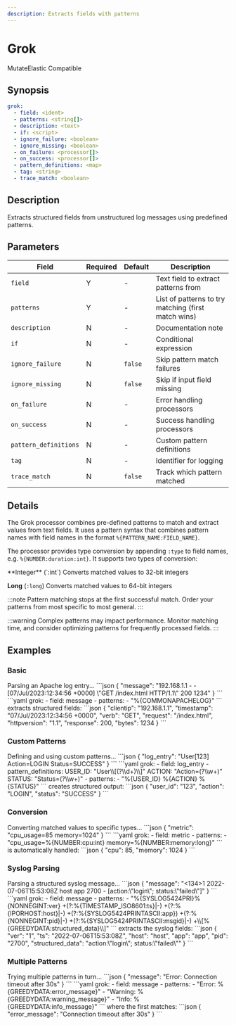 ```yaml
---
description: Extracts fields with patterns
---
```


# Grok

<span class="theme-doc-version-badge badge badge--primary">Mutate</span><span class="theme-doc-version-badge badge badge--secondary">Elastic Compatible</span>

## Synopsis

```yaml {2-3}
grok:
  - field: <ident>
  - patterns: <string[]>
  - description: <text>
  - if: <script>
  - ignore_failure: <boolean>
  - ignore_missing: <boolean>
  - on_failure: <processor[]>
  - on_success: <processor[]>
  - pattern_definitions: <map>
  - tag: <string>
  - trace_match: <boolean>
```

## Description

Extracts structured fields from unstructured log messages using predefined patterns.

## Parameters

|Field|Required|Default|Description|
|---|---|---|---|
|`field`|Y|-|Text field to extract patterns from|
|`patterns`|Y|-|List of patterns to try matching (first match wins)|
|`description`|N|-|Documentation note|
|`if`|N|-|Conditional expression|
|`ignore_failure`|N|`false`|Skip pattern match failures|
|`ignore_missing`|N|`false`|Skip if input field missing|
|`on_failure`|N|-|Error handling processors|
|`on_success`|N|-|Success handling processors|
|`pattern_definitions`|N|-|Custom pattern definitions|
|`tag`|N|-|Identifier for logging|
|`trace_match`|N|`false`|Track which pattern matched|

## Details

 The Grok processor combines pre-defined patterns to match and extract values from text fields. It uses a pattern syntax that combines pattern names with field names in the format `%{PATTERN_NAME:FIELD_NAME}`.

The processor provides type conversion by appending `:type` to field names, e.g. `%{NUMBER:duration:int}`. It supports two types of conversion:

<TermTable>
  <TermCol>**Integer** (`:int`)</TermCol>
  <DefCol>Converts matched values to 32-bit integers</DefCol>

  <TermCol>**Long** (`:long`)</TermCol>
  <DefCol>Converts matched values to 64-bit integers</DefCol>
</TermTable>

:::note
Pattern matching stops at the first successful match. Order your patterns from most specific to most general.
:::

:::warning
Complex patterns may impact performance. Monitor matching time, and consider optimizing patterns for frequently processed fields.
:::

## Examples

### Basic

<ExampleGrid>
  <CommentCol>
    Parsing an Apache log entry...
  </CommentCol>
  <CodeCol>
    ```json
    {
      "message": "192.168.1.1 - - [07/Jul/2023:12:34:56 +0000] \"GET /index.html HTTP/1.1\" 200 1234"
    }
    ```
    ```yaml
    grok:
      - field: message
      - patterns:
          - "%{COMMONAPACHELOG}"
    ```
  </CodeCol>
  <CommentCol>
    extracts structured fields:
  </CommentCol>
  <CodeCol>
    ```json
    {
      "clientip": "192.168.1.1",
      "timestamp": "07/Jul/2023:12:34:56 +0000",
      "verb": "GET",
      "request": "/index.html",
      "httpversion": "1.1",
      "response": 200,
      "bytes": 1234
    }
    ```
  </CodeCol>
</ExampleGrid>

### Custom Patterns

<ExampleGrid>
  <CommentCol>
    Defining and using custom patterns...
  </CommentCol>
  <CodeCol>
    ```json
    {
      "log_entry": "User[123] Action=LOGIN Status=SUCCESS"
    }
    ```
    ```yaml
    grok:
      - field: log_entry
      - pattern_definitions:
          USER_ID: "User\\[(?<user_id>\\d+)\\]"
          ACTION: "Action=(?<action>\\w+)"
          STATUS: "Status=(?<status>\\w+)"
      - patterns:
          - "%{USER_ID} %{ACTION} %{STATUS}"
    ```
  </CodeCol>
  <CommentCol>
    creates structured output:
  </CommentCol>
  <CodeCol>
    ```json
    {
      "user_id": "123",
      "action": "LOGIN",
      "status": "SUCCESS"
    }
    ```
  </CodeCol>
</ExampleGrid>

### Conversion

<ExampleGrid>
  <CommentCol>
    Converting matched values to specific types...
  </CommentCol>
  <CodeCol>
    ```json
    {
      "metric": "cpu_usage=85 memory=1024"
    }
    ```
    ```yaml
    grok:
      - field: metric
      - patterns:
          - "cpu_usage=%{NUMBER:cpu:int} memory=%{NUMBER:memory:long}"
    ```
  </CodeCol>
  <CommentCol>
    is automatically handled:
  </CommentCol>
  <CodeCol>
    ```json
    {
      "cpu": 85,
      "memory": 1024
    }
    ```
  </CodeCol>
</ExampleGrid>

### Syslog Parsing

<ExampleGrid>
  <CommentCol>
    Parsing a structured syslog message...
  </CommentCol>
  <CodeCol>
    ```json
    {
      "message": "<134>1 2022-07-06T15:53:08Z host app 2700 - [action:\"login\"; status:\"failed\"]"
    }
    ```
    ```yaml
    grok:
      - field: message
      - patterns:
          - "%{SYSLOG5424PRI}%{NONNEGINT:ver} +(?:%{TIMESTAMP_ISO8601:ts}|-) +(?:%{IPORHOST:host}|-) +(?:%{SYSLOG5424PRINTASCII:app}) +(?:%{NONNEGINT:pid}|-) +(?:%{SYSLOG5424PRINTASCII:msgid}|-) +\\[%{GREEDYDATA:structured_data}\\]"
    ```
  </CodeCol>
  <CommentCol>
    extracts the syslog fields:
  </CommentCol>
  <CodeCol>
    ```json
    {
      "ver": "1",
      "ts": "2022-07-06T15:53:08Z",
      "host": "host",
      "app": "app",
      "pid": "2700",
      "structured_data": "action:\"login\"; status:\"failed\""
    }
    ```
  </CodeCol>
</ExampleGrid>

### Multiple Patterns

<ExampleGrid>
  <CommentCol>
    Trying multiple patterns in turn...
  </CommentCol>
  <CodeCol>
    ```json
    {
      "message": "Error: Connection timeout after 30s"
    }
    ```
    ```yaml
    grok:
      - field: message
      - patterns:
          - "Error: %{GREEDYDATA:error_message}"
          - "Warning: %{GREEDYDATA:warning_message}"
          - "Info: %{GREEDYDATA:info_message}"
    ```
  </CodeCol>
  <CommentCol>
    where the first matches:
  </CommentCol>
  <CodeCol>
    ```json
    {
      "error_message": "Connection timeout after 30s"
    }
    ```
  </CodeCol>
</ExampleGrid>
